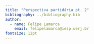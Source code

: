 ```yaml
---
title: "Perspectiva partidária pt. 2"
bibliography: ../bibliography.bib
author:
  - name: Felipe Lamarca
    email: felipelamarca@iesp.uerj.br
fontsize: 12pt
---
```


